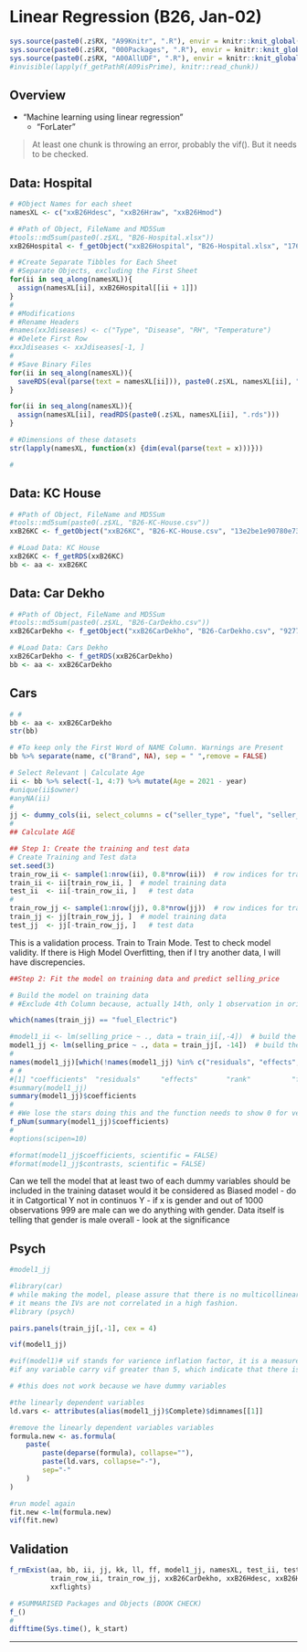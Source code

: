 # Linear Regression (B26, Jan-02) {#b26}

```r
sys.source(paste0(.z$RX, "A99Knitr", ".R"), envir = knitr::knit_global())
sys.source(paste0(.z$RX, "000Packages", ".R"), envir = knitr::knit_global())
sys.source(paste0(.z$RX, "A00AllUDF", ".R"), envir = knitr::knit_global())
#invisible(lapply(f_getPathR(A09isPrime), knitr::read_chunk))
```


## Overview

- "Machine learning using linear regression"
  - "ForLater"

> At least one chunk is throwing an error, probably the vif(). But it needs to be checked.

## Data: Hospital

```r
# #Object Names for each sheet
namesXL <- c("xxB26Hdesc", "xxB26Hraw", "xxB26Hmod")
```

```r
# #Path of Object, FileName and MD5Sum
#tools::md5sum(paste0(.z$XL, "B26-Hospital.xlsx"))
xxB26Hospital <- f_getObject("xxB26Hospital", "B26-Hospital.xlsx", "176788c58511ea4e98739a5314a55aab")
```

```r
# #Create Separate Tibbles for Each Sheet
# #Separate Objects, excluding the First Sheet
for(ii in seq_along(namesXL)){
  assign(namesXL[ii], xxB26Hospital[[ii + 1]])
}
#
# #Modifications
# #Rename Headers
#names(xxJdiseases) <- c("Type", "Disease", "RH", "Temperature")
# #Delete First Row
#xxJdiseases <- xxJdiseases[-1, ]
#
# #Save Binary Files
for(ii in seq_along(namesXL)){
  saveRDS(eval(parse(text = namesXL[ii])), paste0(.z$XL, namesXL[ii], ".rds"))
}
```

```r
for(ii in seq_along(namesXL)){
  assign(namesXL[ii], readRDS(paste0(.z$XL, namesXL[ii], ".rds")))
}
```

```r
# #Dimensions of these datasets
str(lapply(namesXL, function(x) {dim(eval(parse(text = x)))}))
```

```r
#
```

## Data: KC House

```r
# #Path of Object, FileName and MD5Sum
#tools::md5sum(paste0(.z$XL, "B26-KC-House.csv"))
xxB26KC <- f_getObject("xxB26KC", "B26-KC-House.csv", "13e2be1e90780e7331b6a24ad950799d")
```

```r
# #Load Data: KC House
xxB26KC <- f_getRDS(xxB26KC)
bb <- aa <- xxB26KC
```

## Data: Car Dekho

```r
# #Path of Object, FileName and MD5Sum
#tools::md5sum(paste0(.z$XL, "B26-CarDekho.csv"))
xxB26CarDekho <- f_getObject("xxB26CarDekho", "B26-CarDekho.csv", "92770bca1b81e9339def909673097b97")
```

```r
# #Load Data: Cars Dekho
xxB26CarDekho <- f_getRDS(xxB26CarDekho)
bb <- aa <- xxB26CarDekho
```

## Cars


```r
# #
bb <- aa <- xxB26CarDekho
str(bb)
```



```r
# #To keep only the First Word of NAME Column. Warnings are Present
bb %>% separate(name, c("Brand", NA), sep = " ",remove = FALSE) 
```



```r
# Select Relevant | Calculate Age
ii <- bb %>% select(-1, 4:7) %>% mutate(Age = 2021 - year)
#unique(ii$owner)
#anyNA(ii)
#
jj <- dummy_cols(ii, select_columns = c("seller_type", "fuel", "seller_type", "transmission", "owner"), remove_first_dummy = TRUE)
#
## Calculate AGE

```



```r
## Step 1: Create the training and test data
# Create Training and Test data
set.seed(3)
train_row_ii <- sample(1:nrow(ii), 0.8*nrow(ii))  # row indices for training data: 80:20
train_ii <- ii[train_row_ii, ]  # model training data
test_ii  <- ii[-train_row_ii, ]   # test data
#
train_row_jj <- sample(1:nrow(jj), 0.8*nrow(jj))  # row indices for training data: 80:20
train_jj <- jj[train_row_jj, ]  # model training data
test_jj  <- jj[-train_row_jj, ]   # test data
```

This is a validation process. Train to Train Mode. Test to check model validity. 
If there is High Model Overfitting, then if I try another data, I will have discrepencies.


```r
##Step 2: Fit the model on training data and predict selling_price

# Build the model on training data
# #Exclude 4th Column because, actually 14th, only 1 observation in original dataset that went to test not to the training test

which(names(train_jj) == "fuel_Electric")

#model1_ii <- lm(selling_price ~ ., data = train_ii[,-4])  # build the model
model1_jj <- lm(selling_price ~ ., data = train_jj[, -14])  # build the model
#
names(model1_jj)[which(!names(model1_jj) %in% c("residuals", "effects", "fitted.values", "qr", "model"))]
# #
#[1] "coefficients"  "residuals"     "effects"       "rank"          "fitted.values" "assign"        "qr" #[8] "df.residual"   "contrasts"     "xlevels"       "call"          "terms"         "model"  
#summary(model1_jj)
summary(model1_jj)$coefficients
#
# #We lose the stars doing this and the function needs to show 0 for very low values
f_pNum(summary(model1_jj)$coefficients)
#
#options(scipen=10)

#format(model1_jj$coefficients, scientific = FALSE)
#format(model1_jj$contrasts, scientific = FALSE)
```


Can we tell the model that at least two of each dummy variables should be included in the training dataset
would it be considered as Biased model
- do it in Catgortical Y not in continuos Y
- if x is gender and out of 1000 observations 999 are male can we do anything with gender. Data itself is telling that gender is male overall
- look at the significance

## Psych


```r
#model1_jj

#library(car)
# while making the model, please assure that there is no multicollinearity
# it means the IVs are not correlated in a high fashion.
#library (psych)

pairs.panels(train_jj[,-1], cex = 4)

vif(model1_jj)

#vif(model1)# vif stands for varience inflation factor, it is a measure of multicollinearity:
#if any variable carry vif greater than 5, which indicate that there is a multicollinearity issue

```


```r
# #this does not work because we have dummy variables

#the linearly dependent variables
ld.vars <- attributes(alias(model1_jj)$Complete)$dimnames[[1]]

#remove the linearly dependent variables variables
formula.new <- as.formula(
    paste(
        paste(deparse(formula), collapse=""), 
        paste(ld.vars, collapse="-"),
        sep="-"
    )
)

#run model again
fit.new <-lm(formula.new)
vif(fit.new)
```



## Validation {.unlisted .unnumbered .tabset .tabset-fade}


```r
f_rmExist(aa, bb, ii, jj, kk, ll, ff, model1_jj, namesXL, test_ii, test_jj, train_ii, train_jj,
          train_row_ii, train_row_jj, xxB26CarDekho, xxB26Hdesc, xxB26Hmod, xxB26Hraw, xxB26KC, 
          xxflights)
```

```r
# #SUMMARISED Packages and Objects (BOOK CHECK)
f_()
#
difftime(Sys.time(), k_start)
```

****
